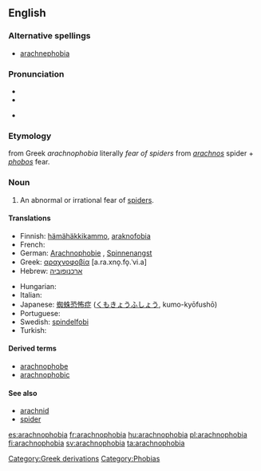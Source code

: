 ==English==

===Alternative spellings===
* [[arachnephobia]]

===Pronunciation===
* {{enPR|a-rach*no-pho*bi-a}}
* {{IPA|/æˌɻæknəˈfəʊbɪə/}}
{{rfap}}
* {{rhymes|əʊbiə}}

===Etymology===
{{etyl|la}} from Greek ''arachnophobia'' literally ''fear of spiders'' from ''[[arachnos]]'' spider + ''[[phobos]]'' fear.

===Noun===
{{wikipedia}}
{{en-noun}}

# An abnormal or irrational fear of [[spider]]s.

====Translations====
{{trans-top|an abnormal or irrational fear of spiders}}
* Finnish: [[hämähäkkikammo]], [[araknofobia]]
* French: {{t+|fr|arachnophobie}}
* German: [[Arachnophobie]] {{f}}, [[Spinnenangst]] {{f}}
* Greek: [[αραχνοφοβία]] [a.ra.xno̞.fo̞.ˈvi.a] {{f}}
* Hebrew: [[:he:ארכנופוביה|ארכנופוביה]]
{{trans-mid}}
* Hungarian: {{t-|hu|araknofóbia}}
* Italian: {{t|it|aracnofobia|f}}
* Japanese: [[蜘蛛恐怖症]] ([[くもきょうふしょう]], kumo-kyōfushō)
* Portuguese: {{t+|pt|aracnofobia|f}}
* Swedish: [[spindelfobi]]
* Turkish: {{t|tr|araknofobi}}
{{trans-bottom}}

====Derived terms====
* [[arachnophobe]]
* [[arachnophobic]]

====See also====
* [[arachnid]]
* [[spider]]

[[Category:Greek derivations]]
[[Category:Phobias]]

[[es:arachnophobia]]
[[fr:arachnophobia]]
[[hu:arachnophobia]]
[[pl:arachnophobia]]
[[fi:arachnophobia]]
[[sv:arachnophobia]]
[[ta:arachnophobia]]